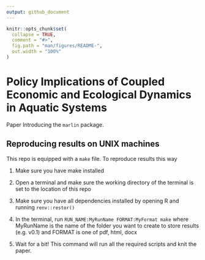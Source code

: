 ```yaml
---
output: github_document
---
```


<!-- README.md is generated from README.Rmd. Please edit that file -->

```r
knitr::opts_chunk$set(
  collapse = TRUE,
  comment = "#>",
  fig.path = "man/figures/README-",
  out.width = "100%"
)
```

# Policy Implications of Coupled Economic and Ecological Dynamics in Aquatic Systems

Paper Introducing the `marlin` package. 

## Reproducing results on UNIX machines



This repo is equipped with a `make` file. To reproduce results this way

1. Make sure you have make installed

2. Open a terminal and make sure the working directory of the terminal is set to the location of this repo

3. Make sure you have all dependencies installed by opening R and running `renv::restor()`

4. In the terminal, run `RUN_NAME:MyRunName FORMAT:MyFormat make` where MyRunName is the name of the folder you want to create to store results (e.g. v0.1) and FORMAT is one of pdf, html, docx

5. Wait for a bit! This command will run all the required scripts and knit the paper. 
